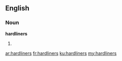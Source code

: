 ==English==

===Noun===
'''hardliners'''

# {{plural of|hardliner}}

[[ar:hardliners]]
[[fr:hardliners]]
[[ku:hardliners]]
[[my:hardliners]]